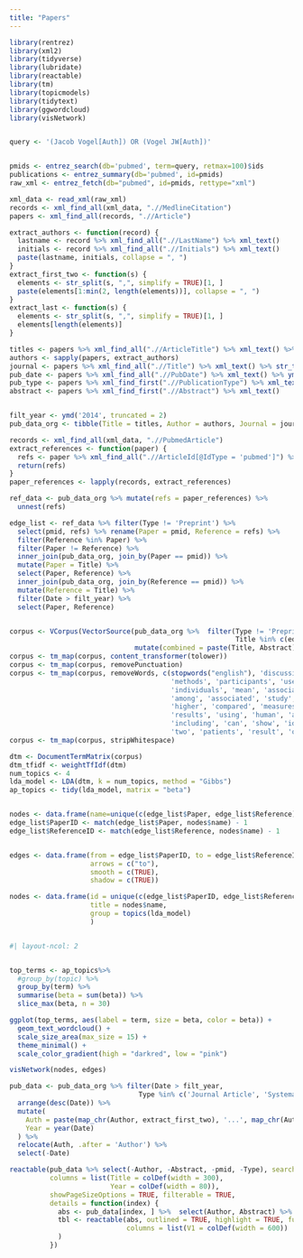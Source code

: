 ```yaml
---
title: "Papers"
---
```


```r
library(rentrez)
library(xml2)
library(tidyverse)
library(lubridate)
library(reactable)
library(tm)
library(topicmodels)
library(tidytext)
library(ggwordcloud)
library(visNetwork)


query <- '(Jacob Vogel[Auth]) OR (Vogel JW[Auth])'


pmids <- entrez_search(db='pubmed', term=query, retmax=100)$ids
publications <- entrez_summary(db='pubmed', id=pmids)
raw_xml <- entrez_fetch(db="pubmed", id=pmids, rettype="xml")

xml_data <- read_xml(raw_xml)
records <- xml_find_all(xml_data, ".//MedlineCitation")
papers <- xml_find_all(records, ".//Article")

extract_authors <- function(record) {
  lastname <- record %>% xml_find_all(".//LastName") %>% xml_text()
  initials <- record %>% xml_find_all(".//Initials") %>% xml_text()
  paste(lastname, initials, collapse = ", ")
}
extract_first_two <- function(s) {
  elements <- str_split(s, ",", simplify = TRUE)[1, ]
  paste(elements[1:min(2, length(elements))], collapse = ", ")
}
extract_last <- function(s) {
  elements <- str_split(s, ",", simplify = TRUE)[1, ]
  elements[length(elements)]
}

titles <- papers %>% xml_find_all(".//ArticleTitle") %>% xml_text() %>% str_trim()
authors <- sapply(papers, extract_authors)
journal <- papers %>% xml_find_all(".//Title") %>% xml_text() %>% str_trim() %>% str_squish()
pub_date <- papers %>% xml_find_all(".//PubDate") %>% xml_text() %>% ymd(truncated = 2)
pub_type <- papers %>% xml_find_first(".//PublicationType") %>% xml_text()
abstract <- papers %>% xml_find_first(".//Abstract") %>% xml_text()


filt_year <- ymd('2014', truncated = 2)
pub_data_org <- tibble(Title = titles, Author = authors, Journal = journal, Date = ymd(pub_date, truncated = 2), Type = pub_type, Abstract = abstract, pmid = pmids)

records <- xml_find_all(xml_data, ".//PubmedArticle")
extract_references <- function(paper) {
  refs <- paper %>% xml_find_all(".//ArticleId[@IdType = 'pubmed']") %>% xml_text()
  return(refs)
}
paper_references <- lapply(records, extract_references)

ref_data <- pub_data_org %>% mutate(refs = paper_references) %>% 
  unnest(refs)  

edge_list <- ref_data %>% filter(Type != 'Preprint') %>% 
  select(pmid, refs) %>% rename(Paper = pmid, Reference = refs) %>% 
  filter(Reference %in% Paper) %>% 
  filter(Paper != Reference) %>% 
  inner_join(pub_data_org, join_by(Paper == pmid)) %>% 
  mutate(Paper = Title) %>% 
  select(Paper, Reference) %>% 
  inner_join(pub_data_org, join_by(Reference == pmid)) %>% 
  mutate(Reference = Title) %>% 
  filter(Date > filt_year) %>% 
  select(Paper, Reference)


corpus <- VCorpus(VectorSource(pub_data_org %>%  filter(Type != 'Preprint', 
                                                        Title %in% c(edge_list$Paper, edge_list$Reference)) %>%  
                               mutate(combined = paste(Title, Abstract)) %>% pull(combined)))
corpus <- tm_map(corpus, content_transformer(tolower))
corpus <- tm_map(corpus, removePunctuation)
corpus <- tm_map(corpus, removeWords, c(stopwords("english"), 'discussion', 'method',
                                        'methods', 'participants', 'used', 
                                        'individuals', 'mean', 'association', 'included',
                                        'among', 'associated', 'study', 'associated',
                                        'higher', 'compared', 'measures', 'showed', 
                                        'results', 'using', 'human', 'analysis', 
                                        'including', 'can', 'show', 'identified', 
                                        'two', 'patients', 'result', 'objective', 'abstract', 'disease'))
corpus <- tm_map(corpus, stripWhitespace)

dtm <- DocumentTermMatrix(corpus)
dtm_tfidf <- weightTfIdf(dtm)
num_topics <- 4
lda_model <- LDA(dtm, k = num_topics, method = "Gibbs")
ap_topics <- tidy(lda_model, matrix = "beta")


nodes <- data.frame(name=unique(c(edge_list$Paper, edge_list$Reference)))
edge_list$PaperID <- match(edge_list$Paper, nodes$name) - 1
edge_list$ReferenceID <- match(edge_list$Reference, nodes$name) - 1


edges <- data.frame(from = edge_list$PaperID, to = edge_list$ReferenceID,
                    arrows = c("to"),
                    smooth = c(TRUE),
                    shadow = c(TRUE)) 

nodes <- data.frame(id = unique(c(edge_list$PaperID, edge_list$ReferenceID)),
                    title = nodes$name,
                    group = topics(lda_model)
                    )



```


```r
#| layout-ncol: 2


top_terms <- ap_topics%>%
  #group_by(topic) %>%
  group_by(term) %>% 
  summarise(beta = sum(beta)) %>% 
  slice_max(beta, n = 30) 

ggplot(top_terms, aes(label = term, size = beta, color = beta)) +
  geom_text_wordcloud() +
  scale_size_area(max_size = 15) +
  theme_minimal() +
  scale_color_gradient(high = "darkred", low = "pink")

visNetwork(nodes, edges)

```



```r


pub_data <- pub_data_org %>% filter(Date > filt_year,
                                Type %in% c('Journal Article', 'Systematic Review', 'Observational Study')) %>%
  arrange(desc(Date)) %>%
  mutate(
    Auth = paste(map_chr(Author, extract_first_two), '...', map_chr(Author, extract_last)),
    Year = year(Date)
  ) %>%
  relocate(Auth, .after = 'Author') %>% 
  select(-Date)

reactable(pub_data %>% select(-Author, -Abstract, -pmid, -Type), searchable = TRUE,
          columns = list(Title = colDef(width = 300),
                         Year = colDef(width = 80)),
          showPageSizeOptions = TRUE, filterable = TRUE,
          details = function(index) {
            abs <- pub_data[index, ] %>%  select(Author, Abstract) %>% t()
            tbl <- reactable(abs, outlined = TRUE, highlight = TRUE, fullWidth = TRUE,
                             columns = list(V1 = colDef(width = 600))
            )
          })

```




